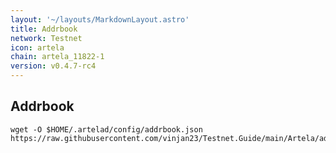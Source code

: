 ```yaml
---
layout: '~/layouts/MarkdownLayout.astro'
title: Addrbook
network: Testnet
icon: artela
chain: artela_11822-1
version: v0.4.7-rc4
---
```

## Addrbook

```
wget -O $HOME/.artelad/config/addrbook.json https://raw.githubusercontent.com/vinjan23/Testnet.Guide/main/Artela/addrbook.json
```
